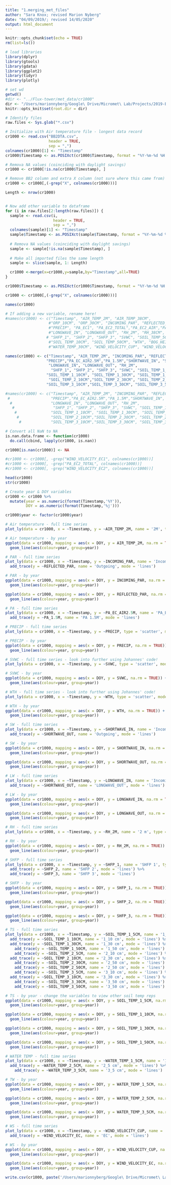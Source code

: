 ```yaml
---
title: "1.merging_met_files"
author: "Sara Knox; revised Marion Nyberg"
date: "04/09/2019/; revised 14/05/2020"
output: html_document
---
```


```r
knitr::opts_chunk$set(echo = TRUE)
rm(list=ls())

# load libraries
library(dplyr)
library(gtools)
library(gdata)
library(ggplot2)
library(tidyr)
library(plotly)

# set wd
getwd()
#dir <- "../Flux-tower/met_data/cr1000"
dir <- "/Users/marionnyberg/Google\ Drive/Micromet\ Lab/Projects/2019-Burns\ Bog\ 2/Flux-tower/met_data/cr1000" #Marion's wd
knitr::opts_knit$set(root.dir = dir)
```

```r

# Identify files
raw.files <- Sys.glob("*.csv")

# Initialize with Air temperature file - longest data record
cr1000 <- read.csv("BB2DTA.csv",
                   header = TRUE,
                   sep = ",")
colnames(cr1000)[1] <- "Timestamp"
cr1000$Timestamp <- as.POSIXct(cr1000$Timestamp, format = "%Y-%m-%d %H:%M")

# Remova NA values (coinciding with daylight savings)
cr1000 <- cr1000[!is.na(cr1000$Timestamp), ]

# Remove BB2 column and extra X column (not sure where this came from)
cr1000 <- cr1000[,(-grep("X", colnames(cr1000)))]

Length <- nrow(cr1000)


# Now add other variable to dataframe
for (i in raw.files[2:length(raw.files)]) {
  sample <- read.csv(i,
                     header = TRUE,
                     sep = ",")
  colnames(sample)[1] <- "Timestamp"
  sample$Timestamp <- as.POSIXct(sample$Timestamp, format = "%Y-%m-%d %H:%M")
  
  # Remova NA values (coinciding with daylight savings)
  sample <- sample[!is.na(sample$Timestamp), ]
  
  # Make all imported files the same length
  sample <- slice(sample, 1: Length)

  cr1000 <-merge(x=cr1000,y=sample,by="Timestamp",all=TRUE)
}

cr1000$Timestamp <- as.POSIXct(cr1000$Timestamp, format = "%Y-%m-%d %H:%M")

cr1000 <- cr1000[,(-grep("X", colnames(cr1000)))]

names(cr1000)

# If adding a new variable, rename here!
#names(cr1000) <- c("Timestamp", "AIR_TEMP_2M", "AIR_TEMP_38CM",
                   #"ORP_10CM", "ORP_30CM", "INCOMING_PAR", "REFLECTED_PAR",
                   #"PRECIP", "PA_EC1", "PA_EC2_TOTAL","PA_EC2_AIR","PA_2M","SHORTWAVE_IN", "SHORTWAVE_OUT",
                   #"LONGWAVE_IN", "LONGWAVE_OUT", "RH_2M", "RH_38CM",
                  # "SHFP_1", "SHFP_2", "SHFP_3", "SVWC", "SOIL_TEMP_5CM",
                   #"SOIL_TEMP_10CM", "SOIL_TEMP_50CM", "WTH", "BOG_HEIGHT", "WATER_TEMP_10CM",
                   #"WATER_TEMP_30CM", "WIND_VELOCITY_CUP", "WIND_VELOCITY_EC1", "WIND_VELOCITY_EC2")

names(cr1000) <- c("Timestamp", "AIR_TEMP_2M", "INCOMING_PAR", "REFLECTED_PAR",
                  "PRECIP","PA_EC_AIR2.5M","PA_1.5M","SHORTWAVE_IN", "SHORTWAVE_OUT",
                   "LONGWAVE_IN", "LONGWAVE_OUT", "RH_2M",
                    "SHFP_1", "SHFP_2", "SHFP_3", "SVWC", "SOIL_TEMP_1_5CM",
                  "SOIL_TEMP_1_10CM", "SOIL_TEMP_1_30CM", "SOIL_TEMP_1_50CM","SOIL_TEMP_2_5CM",
                   "SOIL_TEMP_2_10CM","SOIL_TEMP_2_30CM", "SOIL_TEMP_2_50CM","SOIL_TEMP_3_5CM",
                  "SOIL_TEMP_3_10CM","SOIL_TEMP_3_30CM", "SOIL_TEMP_3_50CM", "WTH","WATER_TEMP_1_5CM","WATER_TEMP_2_5CM","WATER_TEMP_3_5CM", "WIND_VELOCITY_CUP", "WIND_VELOCITY_EC")

#names(cr1000) <- c("Timestamp", "AIR_TEMP_2M", "INCOMING_PAR", "REFLECTED_PAR",
 #                  "PRECIP","PA_EC_AIR2.5M","PA_1.5M","SHORTWAVE_IN", "SHORTWAVE_OUT",
  #                 "LONGWAVE_IN", "LONGWAVE_OUT", "RH_2M",
   #                 "SHFP_1", "SHFP_2", "SHFP_3", "SVWC", "SOIL_TEMP_1_5CM",
    #               "SOIL_TEMP_1_10CM", "SOIL_TEMP_1_30CM", "SOIL_TEMP_1_50CM","SOIL_TEMP_2_5CM",
     #              "SOIL_TEMP_2_10CM","SOIL_TEMP_2_30CM", "SOIL_TEMP_2_50CM","SOIL_TEMP_3_5CM",
      #             "SOIL_TEMP_3_10CM","SOIL_TEMP_3_30CM", "SOIL_TEMP_3_50CM", "WTH", "WIND_VELOCITY_CUP", "WIND_VELOCITY_EC")

# Convert all NaN to NA
is.nan.data.frame <- function(cr1000)
  do.call(cbind, lapply(cr1000, is.nan))

cr1000[is.nan(cr1000)] <- NA

#cr1000 <- cr1000[, -grep("WIND_VELOCITY_EC1", colnames(cr1000))]
#cr1000 <- cr1000[, -grep("PA_EC2_TOTAL", colnames(cr1000))]
#cr1000 <- cr1000[, -grep("WIND_VELOCITY_EC2", colnames(cr1000))]

head(cr1000)
str(cr1000)

# Create year & DOY variables
cr1000 <- cr1000 %>%
  mutate(year = as.numeric(format(Timestamp,'%Y')),
         DOY = as.numeric(format(Timestamp,'%j')))

cr1000$year <- factor(cr1000$year)
```

```r

# Air temperature - full time series
plot_ly(data = cr1000, x = ~Timestamp, y = ~AIR_TEMP_2M, name = '2M', type = 'scatter', mode = 'lines') 

# Air temperature - by year
ggplot(data = cr1000, mapping = aes(x = DOY, y = AIR_TEMP_2M, na.rm = TRUE)) +
  geom_line(aes(colour=year, group=year))
```


```r
# PAR - full time series
plot_ly(data = cr1000, x = ~Timestamp, y = ~INCOMING_PAR, name = 'Incoming', type = 'scatter', mode = 'lines') %>%
  add_trace(y = ~REFLECTED_PAR, name = 'Outgoing', mode = 'lines')

# PAR - by year
ggplot(data = cr1000, mapping = aes(x = DOY, y = INCOMING_PAR, na.rm = TRUE)) +
  geom_line(aes(colour=year, group=year))

ggplot(data = cr1000, mapping = aes(x = DOY, y = REFLECTED_PAR, na.rm = TRUE)) +
  geom_line(aes(colour=year, group=year))
```

```r
# PA - full time series
plot_ly(data = cr1000, x = ~Timestamp, y = ~PA_EC_AIR2.5M, name = 'PA_EC_AIR2.5M', type = 'scatter', mode = 'lines') %>%
  add_trace(y = ~PA_1.5M, name = 'PA 1.5M', mode = 'lines')
```

```r
# PRECIP - full time series
plot_ly(data = cr1000, x = ~Timestamp, y = ~PRECIP, type = 'scatter', mode = 'lines') 

# PRECIP - by year
ggplot(data = cr1000, mapping = aes(x = DOY, y = PRECIP, na.rm = TRUE)) +
  geom_line(aes(colour=year, group=year))
```

```r
# SVWC - full time series - look into further using Johannes' code!
plot_ly(data = cr1000, x = ~Timestamp, y = ~SVWC, type = 'scatter', mode = 'lines') 

# SVWC - by year
ggplot(data = cr1000, mapping = aes(x = DOY, y = SVWC, na.rm = TRUE)) +
  geom_line(aes(colour=year, group=year))
```

```r
# WTH - full time series - look into further using Johannes' code!
plot_ly(data = cr1000, x = ~Timestamp, y = ~WTH, type = 'scatter', mode = 'lines') 

# WTH - by year
ggplot(data = cr1000, mapping = aes(x = DOY, y = WTH, na.rm = TRUE)) +
  geom_line(aes(colour=year, group=year))
```


```r
# SW - full time series
plot_ly(data = cr1000, x = ~Timestamp, y = ~SHORTWAVE_IN, name = 'Incoming', type = 'scatter', mode = 'lines') %>%
  add_trace(y = ~SHORTWAVE_OUT, name = 'Outgoing', mode = 'lines')

# SW - by year
ggplot(data = cr1000, mapping = aes(x = DOY, y = SHORTWAVE_IN, na.rm = TRUE)) +
  geom_line(aes(colour=year, group=year))

ggplot(data = cr1000, mapping = aes(x = DOY, y = SHORTWAVE_OUT, na.rm = TRUE)) +
  geom_line(aes(colour=year, group=year))
```

```r
# LW - full time series
plot_ly(data = cr1000, x = ~Timestamp, y = ~LONGWAVE_IN, name = 'Incoming', type = 'scatter', mode = 'lines') %>%
  add_trace(y = ~SHORTWAVE_OUT, name = 'LONGWAVE_OUT', mode = 'lines')

# LW - by year
ggplot(data = cr1000, mapping = aes(x = DOY, y = LONGWAVE_IN, na.rm = TRUE)) +
  geom_line(aes(colour=year, group=year))

ggplot(data = cr1000, mapping = aes(x = DOY, y = LONGWAVE_OUT, na.rm = TRUE)) +
  geom_line(aes(colour=year, group=year))
```

```r
# RH - full time series
plot_ly(data = cr1000, x = ~Timestamp, y = ~RH_2M, name = '2 m', type = 'scatter', mode = 'lines')

# RH - by year
ggplot(data = cr1000, mapping = aes(x = DOY, y = RH_2M, na.rm = TRUE)) +
  geom_line(aes(colour=year, group=year))

```

```r
# SHFP - full time series
plot_ly(data = cr1000, x = ~Timestamp, y = ~SHFP_1, name = 'SHFP 1', type = 'scatter', mode = 'lines') %>%
  add_trace(y = ~SHFP_2, name = 'SHFP 2', mode = 'lines') %>%
  add_trace(y = ~SHFP_3, name = 'SHFP 3', mode = 'lines')

# SHFP - by year
ggplot(data = cr1000, mapping = aes(x = DOY, y = SHFP_1, na.rm = TRUE)) +
  geom_line(aes(colour=year, group=year))

ggplot(data = cr1000, mapping = aes(x = DOY, y = SHFP_2, na.rm = TRUE)) +
  geom_line(aes(colour=year, group=year))

ggplot(data = cr1000, mapping = aes(x = DOY, y = SHFP_3, na.rm = TRUE)) +
  geom_line(aes(colour=year, group=year))
```

```r
# TS - full time series
plot_ly(data = cr1000, x = ~Timestamp, y = ~SOIL_TEMP_1_5CM, name = '1_5 cm', type = 'scatter', mode = 'lines') %>%
  add_trace(y = ~SOIL_TEMP_1_10CM, name = '1_10 cm', mode = 'lines') %>%
  add_trace(y = ~SOIL_TEMP_1_30CM, name = '1_30 cm', mode = 'lines') %>%
	add_trace(y = ~SOIL_TEMP_1_50CM, name = '1_50 cm', mode = 'lines') %>%
	add_trace(y = ~SOIL_TEMP_2_5CM, name = '2_10 cm', mode = 'lines') %>%
  add_trace(y = ~SOIL_TEMP_2_10CM, name = '2_30 cm', mode = 'lines') %>%
	add_trace(y = ~SOIL_TEMP_2_30CM, name = '2_50 cm', mode = 'lines') %>%
	add_trace(y = ~SOIL_TEMP_2_50CM, name = '2_50 cm', mode = 'lines') %>%
	add_trace(y = ~SOIL_TEMP_3_5CM, name = '3_10 cm', mode = 'lines') %>%
  add_trace(y = ~SOIL_TEMP_3_10CM, name = '3_30 cm', mode = 'lines') %>%
	add_trace(y = ~SOIL_TEMP_3_30CM, name = '3_50 cm', mode = 'lines') %>%
	add_trace(y = ~SOIL_TEMP_3_50CM, name = '3_50 cm', mode = 'lines')

# TS - by year - change the variables to view other soil temp reps
ggplot(data = cr1000, mapping = aes(x = DOY, y = SOIL_TEMP_1_5CM, na.rm = TRUE)) +
  geom_line(aes(colour=year, group=year))

ggplot(data = cr1000, mapping = aes(x = DOY, y = SOIL_TEMP_1_10CM, na.rm = TRUE)) +
  geom_line(aes(colour=year, group=year))

ggplot(data = cr1000, mapping = aes(x = DOY, y = SOIL_TEMP_1_30CM, na.rm = TRUE)) +
  geom_line(aes(colour=year, group=year))

ggplot(data = cr1000, mapping = aes(x = DOY, y = SOIL_TEMP_1_50CM, na.rm = TRUE)) +
  geom_line(aes(colour=year, group=year))
```

```r
# WATER TEMP - full time series
plot_ly(data = cr1000, x = ~Timestamp, y = ~WATER_TEMP_1_5CM, name = '1_5 cm', type = 'scatter', mode = 'lines') %>%
  add_trace(y = ~WATER_TEMP_2_5CM, name = '2_5 cm', mode = 'lines') %>%
	add_trace(y = ~WATER_TEMP_3_5CM, name = '3_5 cm', mode = 'lines')

# TW - by year
ggplot(data = cr1000, mapping = aes(x = DOY, y = WATER_TEMP_1_5CM, na.rm = TRUE)) +
  geom_line(aes(colour=year, group=year))

ggplot(data = cr1000, mapping = aes(x = DOY, y = WATER_TEMP_2_5CM, na.rm = TRUE)) +
  geom_line(aes(colour=year, group=year))

ggplot(data = cr1000, mapping = aes(x = DOY, y = WATER_TEMP_3_5CM, na.rm = TRUE)) +
  geom_line(aes(colour=year, group=year))
```

```r
# WS - full time series
plot_ly(data = cr1000, x = ~Timestamp, y = ~WIND_VELOCITY_CUP, name = 'Cup', type = 'scatter', mode = 'lines') %>%
  add_trace(y = ~WIND_VELOCITY_EC, name = 'EC', mode = 'lines')

# WS - by year
ggplot(data = cr1000, mapping = aes(x = DOY, y = WIND_VELOCITY_CUP, na.rm = TRUE)) +
  geom_line(aes(colour=year, group=year))

ggplot(data = cr1000, mapping = aes(x = DOY, y = WIND_VELOCITY_EC, na.rm = TRUE)) +
  geom_line(aes(colour=year, group=year))
```

```r
write.csv(cr1000, paste('/Users/marionnyberg/Google\ Drive/Micromet\ Lab/Projects/2019-Burns\ Bog\ 2/Flux-tower/met_data/met_merged/met_merged','.csv',sep=''),row.names=FALSE)
```

